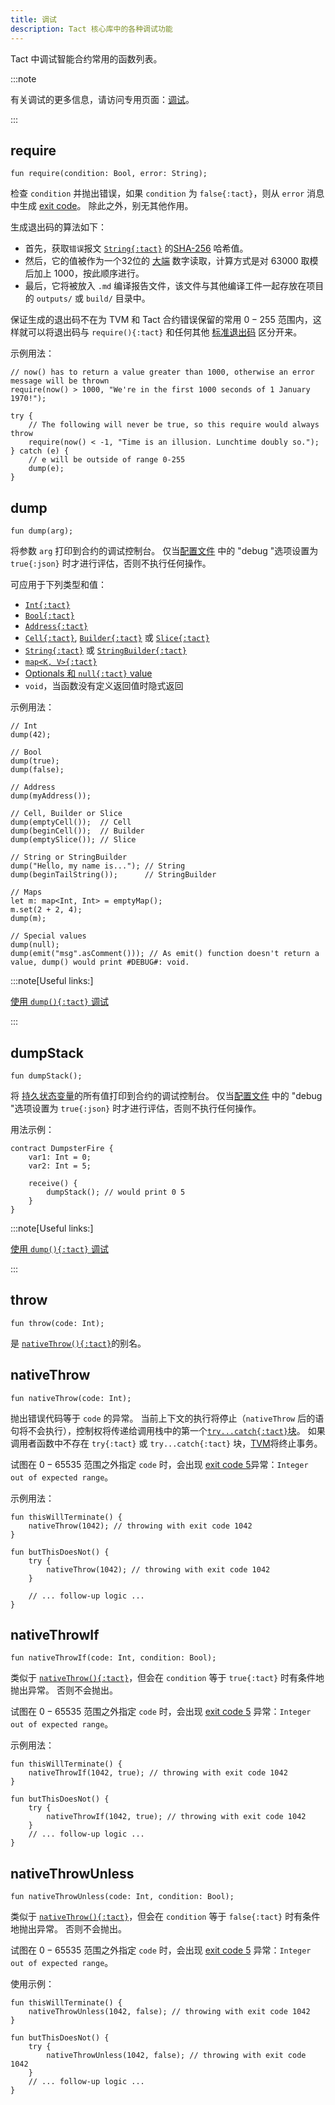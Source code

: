 ```yaml
---
title: 调试
description: Tact 核心库中的各种调试功能
---
```


Tact 中调试智能合约常用的函数列表。

:::note

  有关调试的更多信息，请访问专用页面：[调试](/zh-cn/book/debug)。

:::

## require

```tact
fun require(condition: Bool, error: String);
```

检查 `condition` 并抛出错误，如果 `condition` 为 `false{:tact}`，则从 `error` 消息中生成 [exit code](/zh-cn/book/exit-codes)。 除此之外，别无其他作用。

生成退出码的算法如下：

- 首先，获取`错误`报文 [`String{:tact}`][p] 的[SHA-256](https://en.wikipedia.org/wiki/SHA-2#Hash_standard) 哈希值。
- 然后，它的值被作为一个32位的 [大端](https://en.wikipedia.org/wiki/Endianness) 数字读取，计算方式是对 $63000$ 取模后加上 $1000$，按此顺序进行。
- 最后，它将被放入 `.md` 编译报告文件，该文件与其他编译工件一起存放在项目的 `outputs/` 或 `build/` 目录中。

保证生成的退出码不在为 TVM 和 Tact 合约错误保留的常用 $0 - 255$ 范围内，这样就可以将退出码与 `require(){:tact}` 和任何其他 [标准退出码](/zh-cn/book/exit-codes) 区分开来。

示例用法：

```tact
// now() has to return a value greater than 1000, otherwise an error message will be thrown
require(now() > 1000, "We're in the first 1000 seconds of 1 January 1970!");

try {
    // The following will never be true, so this require would always throw
    require(now() < -1, "Time is an illusion. Lunchtime doubly so.");
} catch (e) {
    // e will be outside of range 0-255
    dump(e);
}
```

## dump

```tact
fun dump(arg);
```

将参数 `arg` 打印到合约的调试控制台。 仅当[配置文件](/zh-cn/book/config) 中的 "debug "选项设置为 `true{:json}` 时才进行评估，否则不执行任何操作。

可应用于下列类型和值：

- [`Int{:tact}`][int]
- [`Bool{:tact}`][bool]
- [`Address{:tact}`][p]
- [`Cell{:tact}`][cell], [`Builder{:tact}`][builder] 或 [`Slice{:tact}`][slice]
- [`String{:tact}`][p] 或 [`StringBuilder{:tact}`][p]
- [`map<K, V>{:tact}`](/zh-cn/book/maps)
- [Optionals 和 `null{:tact}` value](/zh-cn/book/optionals)
- `void`，当函数没有定义返回值时隐式返回

示例用法：

```tact
// Int
dump(42);

// Bool
dump(true);
dump(false);

// Address
dump(myAddress());

// Cell, Builder or Slice
dump(emptyCell());  // Cell
dump(beginCell());  // Builder
dump(emptySlice()); // Slice

// String or StringBuilder
dump("Hello, my name is..."); // String
dump(beginTailString());      // StringBuilder

// Maps
let m: map<Int, Int> = emptyMap();
m.set(2 + 2, 4);
dump(m);

// Special values
dump(null);
dump(emit("msg".asComment())); // As emit() function doesn't return a value, dump() would print #DEBUG#: void.
```

:::note[Useful links:]

  [使用 `dump(){:tact}` 调试](/zh-cn/book/debug#tests-dump)

:::

## dumpStack

```tact
fun dumpStack();
```

将 [持久状态变量](/zh-cn/book/contracts#variables)的所有值打印到合约的调试控制台。 仅当[配置文件](/zh-cn/book/config) 中的 "debug "选项设置为 `true{:json}` 时才进行评估，否则不执行任何操作。

用法示例：

```tact {6}
contract DumpsterFire {
    var1: Int = 0;
    var2: Int = 5;

    receive() {
        dumpStack(); // would print 0 5
    }
}
```

:::note[Useful links:]

  [使用 `dump(){:tact}` 调试](/zh-cn/book/debug#tests-dump)

:::

## throw

```tact
fun throw(code: Int);
```

是 [`nativeThrow(){:tact}`](#nativethrow)的别名。

## nativeThrow

```tact
fun nativeThrow(code: Int);
```

抛出错误代码等于 `code` 的异常。 当前上下文的执行将停止（`nativeThrow` 后的语句将不会执行），控制权将传递给调用栈中的第一个[`try...catch{:tact}`块](/zh-cn/book/statements#try-catch)。 如果调用者函数中不存在 `try{:tact}` 或 `try...catch{:tact}` 块，[TVM](https://docs.ton.org/learn/tvm-instructions/tvm-overview)将终止事务。

试图在 $0 - 65535$ 范围之外指定 `code` 时，会出现 [exit code 5](/zh-cn/book/exit-codes#5)异常：`Integer out of expected range`。

示例用法：

```tact {2,7}
fun thisWillTerminate() {
    nativeThrow(1042); // throwing with exit code 1042
}

fun butThisDoesNot() {
    try {
        nativeThrow(1042); // throwing with exit code 1042
    }

    // ... follow-up logic ...
}
```

## nativeThrowIf

```tact
fun nativeThrowIf(code: Int, condition: Bool);
```

类似于 [`nativeThrow(){:tact}`](#nativethrow)，但会在 `condition` 等于 `true{:tact}` 时有条件地抛出异常。 否则不会抛出。

试图在 $0 - 65535$ 范围之外指定 `code` 时，会出现 [exit code 5](/zh-cn/book/exit-codes#5) 异常：`Integer out of expected range`。

示例用法：

```tact {2,7}
fun thisWillTerminate() {
    nativeThrowIf(1042, true); // throwing with exit code 1042
}

fun butThisDoesNot() {
    try {
        nativeThrowIf(1042, true); // throwing with exit code 1042
    }
    // ... follow-up logic ...
}
```

## nativeThrowUnless

```tact
fun nativeThrowUnless(code: Int, condition: Bool);
```

类似于 [`nativeThrow(){:tact}`](#nativethrow)，但会在 `condition` 等于 `false{:tact}` 时有条件地抛出异常。 否则不会抛出。

试图在 $0 - 65535$ 范围之外指定 `code` 时，会出现 [exit code 5](/zh-cn/book/exit-codes#5) 异常：`Integer out of expected range`。

使用示例：

```tact {2,7}
fun thisWillTerminate() {
    nativeThrowUnless(1042, false); // throwing with exit code 1042
}

fun butThisDoesNot() {
    try {
        nativeThrowUnless(1042, false); // throwing with exit code 1042
    }
    // ... follow-up logic ...
}
```

[p]: /zh-cn/book/types#primitive-types
[bool]: /zh-cn/book/types#booleans
[int]: /zh-cn/book/integers
[cell]: /zh-cn/book/cells#cells
[builder]: /zh-cn/book/cells#builders
[slice]: /zh-cn/book/cells#slices

